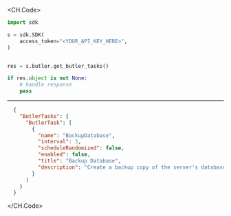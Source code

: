 
<CH.Code>
```python GetButlerTasks.py
import sdk

s = sdk.SDK(
    access_token="<YOUR_API_KEY_HERE>",
)


res = s.butler.get_butler_tasks()

if res.object is not None:
    # handle response
    pass
```
---

```json Example Response
  {
    "ButlerTasks": {
      "ButlerTask": [
        {
          "name": "BackupDatabase",
          "interval": 3,
          "scheduleRandomized": false,
          "enabled": false,
          "title": "Backup Database",
          "description": "Create a backup copy of the server's database in the configured backup directory"
        }
      ]
    }
  }
```
</CH.Code>
